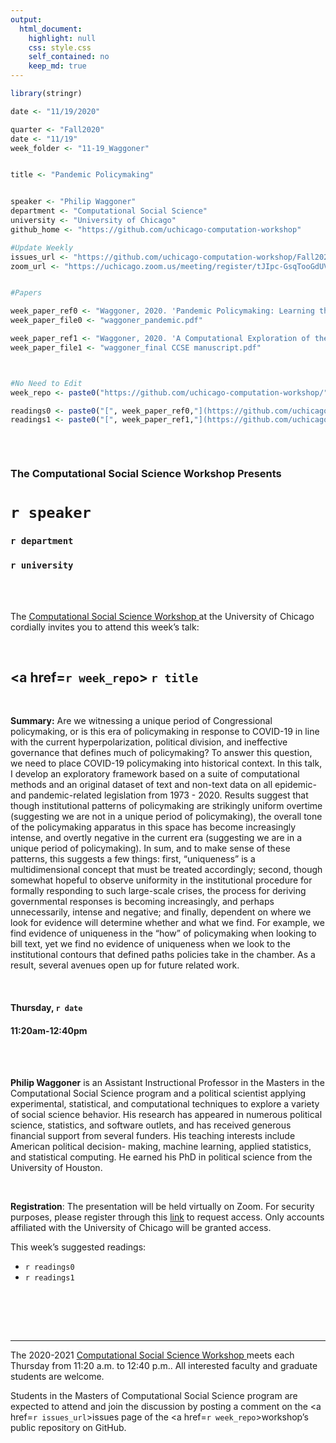 ```yaml
---
output:
  html_document:
    highlight: null
    css: style.css
    self_contained: no
    keep_md: true
---
```


```r
library(stringr)

date <- "11/19/2020"

quarter <- "Fall2020"
date <- "11/19"
week_folder <- "11-19_Waggoner"


title <- "Pandemic Policymaking"


speaker <- "Philip Waggoner"
department <- "Computational Social Science"
university <- "University of Chicago"
github_home <- "https://github.com/uchicago-computation-workshop"

#Update Weekly
issues_url <- "https://github.com/uchicago-computation-workshop/Fall2020/issues/9"
zoom_url <- "https://uchicago.zoom.us/meeting/register/tJIpc-GsqTooGdUVM-OJcsnUQIWQxu1jUQJG"


#Papers

week_paper_ref0 <- "Waggoner, 2020. 'Pandemic Policymaking: Learning the Lower Dimensional Manifold of Congressional Responsiveness'"
week_paper_file0 <- "waggoner_pandemic.pdf"

week_paper_ref1 <- "Waggoner, 2020. 'A Computational Exploration of the Evolution of Governmental Policy Responses to Epidemics Before and During the Era of COIVD-19'" 
week_paper_file1 <- "waggoner_final CCSE manuscript.pdf"



#No Need to Edit
week_repo <- paste0("https://github.com/uchicago-computation-workshop/",quarter,"/tree/master/",week_folder)

readings0 <- paste0("[", week_paper_ref0,"](https://github.com/uchicago-computation-workshop/",quarter,"/blob/master/", week_folder,"/",week_paper_file0,")")
readings1 <- paste0("[", week_paper_ref1,"](https://github.com/uchicago-computation-workshop/",quarter,"/blob/master/", week_folder,"/",week_paper_file1,")")



```



<br>

<h3 class=pfblock-header> The Computational Social Science Workshop Presents </h3>

<h1 class=pfblock-header3> `r speaker`</h1>
<h3 class=pfblock-header3> `r department` </h3>
<h3 class=pfblock-header3> `r university` </h3>

<br><br>



<p class=pfblock-header3>The <a href="https://macss.uchicago.edu/content/computation-workshop"> Computational Social Science Workshop </a> at the University of Chicago cordially invites you to attend this week's talk:</p>



<br>

<div class=pfblock-header3>
<h2 class=pfblock-header>
  <a href=`r week_repo`> `r title` </a>
</h2>

<br>
</div>



<p class=footertext2>

**Summary:** Are we witnessing a unique period of Congressional policymaking, or is this era of policymaking in response to COVID-19 in line with the current hyperpolarization, political division, and ineffective governance that defines much of policymaking? To answer this question, we need to place COVID-19 policymaking into historical context. In this talk, I develop an exploratory framework based on a suite of computational methods and an original dataset of text and non-text data on all epidemic- and pandemic-related legislation from 1973 - 2020. Results suggest that though institutional patterns of policymaking are strikingly uniform overtime (suggesting we are not in a unique period of policymaking), the overall tone of the policymaking apparatus in this space has become increasingly intense, and overtly negative in the current era (suggesting we are in a unique period of policymaking). In sum, and to make sense of these patterns, this suggests a few things: first, "uniqueness" is a multidimensional concept that must be treated accordingly; second, though somewhat hopeful to observe uniformity in the institutional procedure for formally responding to such large-scale crises, the process for deriving governmental responses is becoming increasingly, and perhaps unnecessarily, intense and negative; and finally, dependent on where we look for evidence will determine whether and what we find. For example, we find evidence of uniqueness in the "how" of policymaking when looking to bill text, yet we find no evidence of uniqueness when we look to the institutional contours that defined paths policies take in the chamber. As a result, several avenues open up for future related work.

</p>

<br>

<h4 class=pfblock-header3> Thursday, `r date` </h4>
<h4 class=pfblock-header3> 11:20am-12:40pm </h4>

<br><br>

<p class=footertext2>

**Philip Waggoner** is an Assistant Instructional Professor in the Masters in the Computational Social Science program and a political scientist applying experimental, statistical, and computational techniques to explore a variety of social science behavior. His research has appeared in numerous political science, statistics, and software outlets, and has received generous financial support from several funders. His teaching interests include American political decision- making, machine learning, applied statistics, and statistical computing. He earned his PhD in political science from the University of Houston.

</p>

<br>

<p class=footertext2>

**Registration**: The presentation will be held virtually on Zoom. For security purposes, please register through this [link](`r zoom_url`) to request access. Only accounts affiliated with the University of Chicago will be granted access.
</p>

This week's suggested readings:

- `r readings0`
- `r readings1`


<br>

<br><br>


---

<p class=footertext> The 2020-2021 <a href="https://macss.uchicago.edu/content/computation-workshop"> Computational Social Science Workshop </a> meets each Thursday from 11:20 a.m. to 12:40 p.m.. All interested faculty and graduate students are welcome.</p>



<p class=footertext>Students in the Masters of Computational Social Science program are expected to attend and join the discussion by posting a comment on the <a href=`r issues_url`>issues page</a> of the <a href=`r week_repo`>workshop's public repository on GitHub.</a></p>